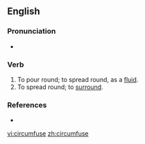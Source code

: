 ==English==

===Pronunciation===
* {{IPA|/ˈsɜː(ɹ).kəmˌfjʊz/}} {{SAMPA|/"s3:(r).k@m%fjUz/}}

===Verb===
{{en-verb|circumfus|ing}}

# To pour round; to spread round, as a [[fluid]].
# To spread round; to [[surround]].

===References===
* {{R:Webster 1828}}

[[vi:circumfuse]]
[[zh:circumfuse]]